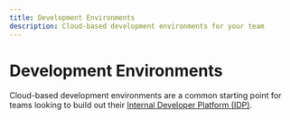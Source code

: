 ```yaml
---
title: Development Environments
description: Cloud-based development environments for your team
---
```


# Development Environments

Cloud-based development environments are a common starting point for teams looking to build out their 
[Internal Developer Platform (IDP)](core-concepts/internal-developer-platform).